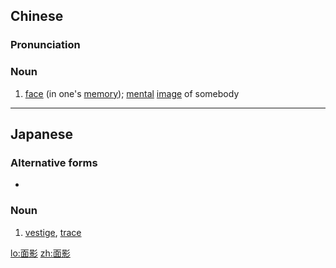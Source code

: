 ==Chinese==
{{zh-forms}}

===Pronunciation===
{{zh-pron
|m=miànyǐng
|c=min6 jing2
|cat=n
}}

===Noun===
{{zh-noun}}

# [[face]] (in one's [[memory]]); [[mental]] [[image]] of somebody

----

==Japanese==
{{ja-kanjitab|おも|かげ|yomi=kun}}

===Alternative forms===
* {{l|ja|俤}}

===Noun===
{{ja-noun|おもかげ}}

# [[vestige]], [[trace]]

[[lo:面影]]
[[zh:面影]]